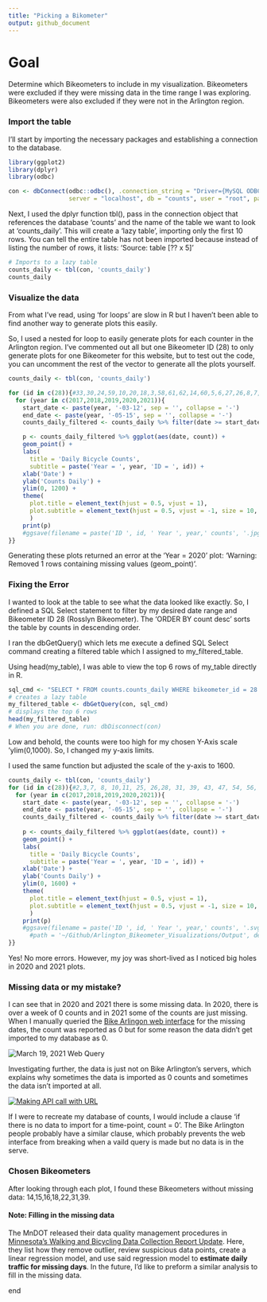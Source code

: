 ```yaml
---
title: "Picking a Bikometer"
output: github_document
---
```


# Goal

Determine which Bikeometers to include in my visualization. Bikeometers were excluded if they were missing data in the time range I was exploring. Bikeometers were also excluded if they were not in the Arlington region.

### Import the table

I'll start by importing the necessary packages and establishing a connection to the database.

```r
library(ggplot2)
library(dplyr)
library(odbc)

con <- dbConnect(odbc::odbc(), .connection_string = "Driver={MySQL ODBC 8.0 Unicode Driver};", 
                 server = "localhost", db = "counts", user = "root", password = rstudioapi::askForPassword("Database password"))
```

Next, I used the dplyr function tbl(), pass in the connection object that references the database 'counts' and the name of the table we want to look at 'counts_daily'. This will create a 'lazy table', importing only the first 10 rows. You can tell the entire table has not been imported because instead of listing the number of rows, it lists: 'Source: table<counts_daily> [?? x 5]'

```r
# Imports to a lazy table
counts_daily <- tbl(con, 'counts_daily')
counts_daily
```

### Visualize the data

From what I've read, using 'for loops' are slow in R but I haven't been able to find another way to generate plots this easily.

So, I used a nested for loop to easily generate plots for each counter in the Arlington region. I've commented out all but one Bikeometer ID (28) to only generate plots for one Bikeometer for this website, but to test out the code, you can uncomment the rest of the vector to generate all the plots yourself.

```r

counts_daily <- tbl(con, 'counts_daily')

for (id in c(28)){#33,30,24,59,10,20,18,3,58,61,62,14,60,5,6,27,26,8,7,22,21,9,16,15,31,11,2,25,19)){
  for (year in c(2017,2018,2019,2020,2021)){
    start_date <- paste(year, '-03-12', sep = '', collapse = '-')
    end_date <- paste(year, '-05-15', sep = '', collapse = '-')
    counts_daily_filtered <- counts_daily %>% filter(date >= start_date & date <= end_date & bikeometer_id == id) %>% collect()

    p <- counts_daily_filtered %>% ggplot(aes(date, count)) +
    geom_point() +
    labs(
      title = 'Daily Bicycle Counts',
      subtitle = paste('Year = ', year, 'ID = ', id)) +
    xlab('Date') +
    ylab('Counts Daily') +
    ylim(0, 1200) +
    theme(
      plot.title = element_text(hjust = 0.5, vjust = 1),
      plot.subtitle = element_text(hjust = 0.5, vjust = -1, size = 10, face = 'italic')
      ) 
    print(p)
    #ggsave(filename = paste('ID ', id, ' Year ', year,' counts', '.jpg', sep = ''), path = '~/Github/Arlington_Bikeometer_Visualizations/Output', device = 'jpg', dpi = 'retina')
}}
```

Generating these plots returned an error at the 'Year = 2020' plot: 'Warning: Removed 1 rows containing missing values (geom_point)'.

### Fixing the Error

I wanted to look at the table to see what the data looked like exactly. So, I defined a SQL Select statement to filter by my desired date range and Bikeometer ID 28 (Rosslyn Bikeometer). The 'ORDER BY count desc' sorts the table by counts in descending order.

I ran the dbGetQuery() which lets me execute a defined SQL Select command creating a filtered table which I assigned to my_filtered_table.

Using head(my_table), I was able to view the top 6 rows of my_table directly in R.

```r
sql_cmd <- "SELECT * FROM counts.counts_daily WHERE bikeometer_id = 28 AND date >= '2020-03-12' AND date <= '2020-05-15' ORDER BY count desc"
# creates a lazy table
my_filtered_table <- dbGetQuery(con, sql_cmd)
# displays the top 6 rows
head(my_filtered_table)
# When you are done, run: dbDisconnect(con)
```

Low and behold, the counts were too high for my chosen Y-Axis scale 'ylim(0,1000). So, I changed my y-axis limits.

I used the same function but adjusted the scale of the y-axis to 1600.

```r
counts_daily <- tbl(con, 'counts_daily')
for (id in c(28)){#2,3,7, 8, 10,11, 25, 26,28, 31, 39, 43, 47, 54, 56, 57)){
  for (year in c(2017,2018,2019,2020,2021)){
    start_date <- paste(year, '-03-12', sep = '', collapse = '-')
    end_date <- paste(year, '-05-15', sep = '', collapse = '-')
    counts_daily_filtered <- counts_daily %>% filter(date >= start_date & date <= end_date & bikeometer_id == id) %>% collect()
    
    p <- counts_daily_filtered %>% ggplot(aes(date, count)) +
    geom_point() +
    labs(
      title = 'Daily Bicycle Counts',
      subtitle = paste('Year = ', year, 'ID = ', id)) +
    xlab('Date') +
    ylab('Counts Daily') +
    ylim(0, 1600) +
    theme(
      plot.title = element_text(hjust = 0.5, vjust = 1),
      plot.subtitle = element_text(hjust = 0.5, vjust = -1, size = 10, face = 'italic')
      ) 
    print(p)
    #ggsave(filename = paste('ID ', id, ' Year ', year,' counts', '.svg', sep = ''), 
      #path = '~/Github/Arlington_Bikeometer_Visualizations/Output', device = 'svg', dpi = 'retina')
}}
```

Yes! No more errors. However, my joy was short-lived as I noticed big holes in 2020 and 2021 plots.

### Missing data or my mistake?

I can see that in 2020 and 2021 there is some missing data. In 2020, there is over a week of 0 counts and in 2021 some of the counts are just missing. When I manually queried the [Bike Arlingon web interface](%22http://counters.bikearlington.com/%22) for the missing dates, the count was reported as 0 but for some reason the data didn't get imported to my database as 0.

![](images/March%2019%202021%20Web%20Query.png "March 19, 2021 Web Query")

Investigating further, the data is just not on Bike Arlington's servers, which explains why sometimes the data is imported as 0 counts and sometimes the data isn't imported at all.

[![Making API call with URL](images/Web%20API%20URL%20call.jpg "Making API call with URL")](http://webservices.commuterpage.com/counters.cfc?wsdl&method=GetCountInDateRange&counterid=28&startDate=03/19/2021&endDate=3/19/2021&interval=d)

If I were to recreate my database of counts, I would include a clause 'if there is no data to import for a time-point, count = 0'. The Bike Arlington people probably have a similar clause, which probably prevents the web interface from breaking when a vaild query is made but no data is in the serve.

### Chosen Bikeometers

After looking through each plot, I found these Bikeometers without missing data: 14,15,16,18,22,31,39.

#### Note: Filling in the missing data

The MnDOT released their data quality management procedures in [Minnesota's Walking and Bicycling Data Collection Report Update](https://www.dot.state.mn.us/bike-ped-counting/reports/2018-2019%20MinnesotaPedBikeCountReport.pdf). Here, they list how they remove outlier, review suspicious data points, create a linear regression model, and use said regression model to **estimate daily traffic for missing days**. In the future, I'd like to preform a similar analysis to fill in the missing data.

################ end
